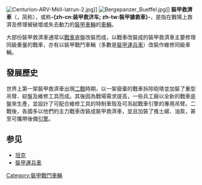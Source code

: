 {{unreferenced|time=2019-08-17T14:17:53+00:00}}
{{noteTA
|T=zh-tw:裝甲救濟車;zh-cn:装甲抢救车
|1=zh-tw:裝甲救濟車;zh-cn:装甲抢救车
|2=zh-tw:戰車; zh-cn:坦克
|3=zh-tw:主力戰車; zh-cn:主战坦克;
}}
[[File:Centurion-ARV-MkII-latrun-2.jpg|thumb]]]]
[[File:Bergepanzer_Bueffel.jpg|thumb]]]]
'''裝甲救濟車'''（{{lang-en|'''armoured recovery vehicle'''}}，简称{{lang|en|'''ARV'''}}），或称'''-{zh-cn:装甲救济车; zh-tw:裝甲搶救車}-'''，是指在戰場上救濟及修理被破壞或失去動力的[[裝甲車輛|裝甲車輛]]的[[車輛|車輛]]。

大部份裝甲救濟車通常以[[戰車|戰車]]底盤改裝而成，以戰車改裝成的裝甲救濟車主要修理同級重量的戰車，亦有以裝甲戰鬥車輛（多數是[[裝甲運兵車|裝甲運兵車]]）改裝作維修同級車輛。

==發展歷史==
世界上第一架裝甲救濟車出現[[二戰|二戰]]時期，以一架廢棄的戰車拆除砲塔並加裝了重型吊臂、絞盤及維修工具而成。其後因為戰場需求提高，一些兵工廠以全新的戰車底盤來生產，並設計了可配合維修工具的特制車殼及可吊起戰車引擎的專用吊臂。二戰後，各國多以他們的主力戰車改裝成裝甲救濟車，並且加裝了推土嵼、油泵，甚至可攜帶後備[[引擎|引擎]]。

==参见==
* [[坦克|坦克]]
* [[裝甲運兵車|裝甲運兵車]]

{{Authority control}}
[[Category:裝甲戰鬥車輛|Category:裝甲戰鬥車輛]]